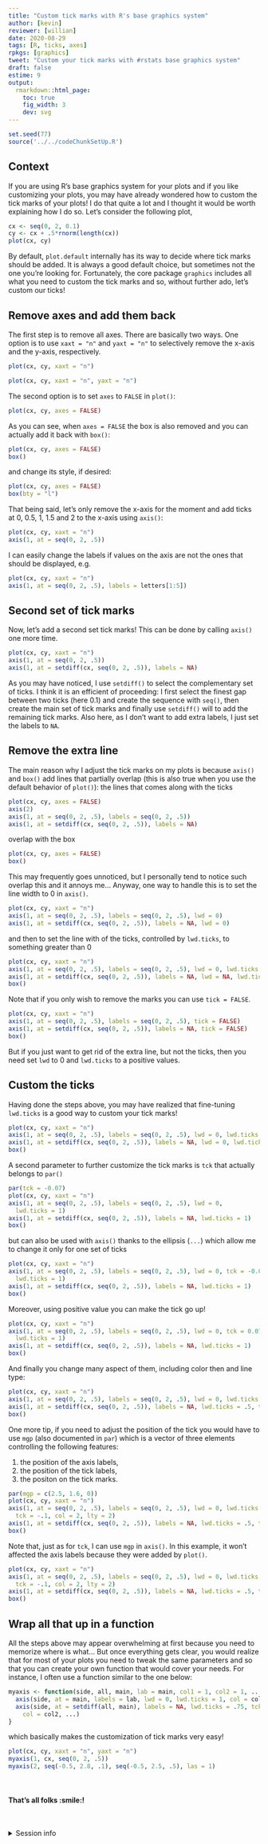 ```yaml
---
title: "Custom tick marks with R's base graphics system"
author: [kevin]
reviewer: [willian]
date: 2020-08-29
tags: [R, ticks, axes]
rpkgs: [graphics]
tweet: "Custom your tick marks with #rstats base graphics system"
draft: false
estime: 9
output:
  rmarkdown::html_page:
    toc: true
    fig_width: 3
    dev: svg
---
```




```R
set.seed(77)
source('../../codeChunkSetUp.R')
```

## Context

If you are using R's base graphics system for your plots and if you like
customizing your plots, you may have already wondered how to custom the tick
marks of your plots! I do that quite a lot and I thought it would be worth
explaining how I do so. Let's consider the following plot,

```R
cx <- seq(0, 2, 0.1)
cy <- cx + .5*rnorm(length(cx))
plot(cx, cy)
```

By default, `plot.default` internally has its way to decide where tick marks
should be added. It is always a good default choice, but sometimes not the one
you're looking for. Fortunately, the core package `graphics` includes all what
you need to custom the tick marks and so, without further ado, let's custom our
ticks!


## Remove axes and add them back

The first step is to remove all axes. There are basically two ways. One option
is to use `xaxt = "n"` and `yaxt = "n"` to selectively remove the x-axis and
the y-axis, respectively.

```R
plot(cx, cy, xaxt = "n")
```

```R
plot(cx, cy, xaxt = "n", yaxt = "n")
```

The second option is to set `axes` to `FALSE` in `plot()`:

```R
plot(cx, cy, axes = FALSE)
```

As you can see, when `axes = FALSE` the box is also removed and you can actually add it back with `box()`:

```R
plot(cx, cy, axes = FALSE)
box()
```

and change its style, if desired:


```R
plot(cx, cy, axes = FALSE)
box(bty = "l")
```


That being said, let's only remove the x-axis for the moment and add ticks at 0,
0.5, 1, 1.5 and 2 to the x-axis using `axis()`:

```R
plot(cx, cy, xaxt = "n")
axis(1, at = seq(0, 2, .5))
```

I can easily change the labels if values on the axis are not the ones that
should be displayed, e.g.

```R
plot(cx, cy, xaxt = "n")
axis(1, at = seq(0, 2, .5), labels = letters[1:5])
```



## Second set of tick marks

Now, let's add a second set tick marks! This can be done by calling `axis()` one
more time.

```R
plot(cx, cy, xaxt = "n")
axis(1, at = seq(0, 2, .5))
axis(1, at = setdiff(cx, seq(0, 2, .5)), labels = NA)
```

As you may have noticed, I use `setdiff()` to select the complementary set of
ticks. I think it is an efficient of proceeding: I first select the finest gap
between two ticks (here 0.1) and create the sequence with `seq()`, then create
the main set of tick marks and finally use `setdiff()` will to add the
remaining tick marks. Also here, as I don't want to add extra labels, I just set
the labels to `NA`.


## Remove the extra line

The main reason why I adjust the tick marks on my plots is because `axis()` and
`box()` add lines that partially overlap (this is also true when you use the
default behavior of `plot()`): the lines that comes along with the ticks

```R
plot(cx, cy, axes = FALSE)
axis(2)
axis(1, at = seq(0, 2, .5), labels = seq(0, 2, .5))
axis(1, at = setdiff(cx, seq(0, 2, .5)), labels = NA)
```

overlap with the box

```R
plot(cx, cy, axes = FALSE)
box()
```

This may frequently goes unnoticed, but I personally tend to notice such overlap
this and it annoys me... Anyway, one way to handle this is to set the line width
to 0 in `axis()`.


```R
plot(cx, cy, xaxt = "n")
axis(1, at = seq(0, 2, .5), labels = seq(0, 2, .5), lwd = 0)
axis(1, at = setdiff(cx, seq(0, 2, .5)), labels = NA, lwd = 0)
```

and then to set the line with of the ticks, controlled by `lwd.ticks`, to
something greater than 0

```R
plot(cx, cy, xaxt = "n")
axis(1, at = seq(0, 2, .5), labels = seq(0, 2, .5), lwd = 0, lwd.ticks = 1)
axis(1, at = setdiff(cx, seq(0, 2, .5)), labels = NA, lwd = NA, lwd.ticks = 1)
box()
```

Note that if you only wish to remove the marks you can use `tick = FALSE`.

```R
plot(cx, cy, xaxt = "n")
axis(1, at = seq(0, 2, .5), labels = seq(0, 2, .5), tick = FALSE)
axis(1, at = setdiff(cx, seq(0, 2, .5)), labels = NA, tick = FALSE)
box()
```

But if you just want to get rid of the extra line, but not the ticks, then you
need set `lwd` to 0 and `lwd.ticks` to a positive values.



## Custom the ticks

Having done the steps above, you may have realized that fine-tuning `lwd.ticks`
is a good way to custom your tick marks!

```R
plot(cx, cy, xaxt = "n")
axis(1, at = seq(0, 2, .5), labels = seq(0, 2, .5), lwd = 0, lwd.ticks = 1.5)
axis(1, at = setdiff(cx, seq(0, 2, .5)), labels = NA, lwd = 0, lwd.ticks = .5)
box()
```

A second parameter to further customize the tick marks is `tck` that actually
belongs to `par()`


```R
par(tck = -0.07)
plot(cx, cy, xaxt = "n")
axis(1, at = seq(0, 2, .5), labels = seq(0, 2, .5), lwd = 0,
  lwd.ticks = 1)
axis(1, at = setdiff(cx, seq(0, 2, .5)), labels = NA, lwd.ticks = 1)
box()
```

but can also be used with `axis()` thanks to the ellipsis (`...`) which allow me
to change it only for one set of ticks


```R
plot(cx, cy, xaxt = "n")
axis(1, at = seq(0, 2, .5), labels = seq(0, 2, .5), lwd = 0, tck = -0.07,
  lwd.ticks = 1)
axis(1, at = setdiff(cx, seq(0, 2, .5)), labels = NA, lwd.ticks = 1)
box()
```


Moreover, using positive value you can make the tick go up!

```R
plot(cx, cy, xaxt = "n")
axis(1, at = seq(0, 2, .5), labels = seq(0, 2, .5), lwd = 0, tck = 0.07,
  lwd.ticks = 1)
axis(1, at = setdiff(cx, seq(0, 2, .5)), labels = NA, lwd.ticks = 1)
box()
```

And finally you change many aspect of them, including color then and line type:


```R
plot(cx, cy, xaxt = "n")
axis(1, at = seq(0, 2, .5), labels = seq(0, 2, .5), lwd = 0, lwd.ticks = 1.5, tck = -.07, col = 2, lty = 2)
axis(1, at = setdiff(cx, seq(0, 2, .5)), labels = NA, lwd.ticks = .5, tck = -.03, col = 3)
box()
```

One more tip, if you need to adjust the position of the tick you would have to
use `mgp` (also documented in `par`) which is a vector of three elements
controlling the following features:

1. the position of the axis labels,
2. the position of the tick labels,
3. the positon on the tick marks.


```R
par(mgp = c(2.5, 1.6, 0))
plot(cx, cy, xaxt = "n")
axis(1, at = seq(0, 2, .5), labels = seq(0, 2, .5), lwd = 0, lwd.ticks = 1.5,
  tck = -.1, col = 2, lty = 2)
axis(1, at = setdiff(cx, seq(0, 2, .5)), labels = NA, lwd.ticks = .5, tck = -.03, col = 3)
box()
```

Note that, just as for `tck`, I can use `mgp` in `axis()`. In this example,  it
won't affected the axis labels because they were added by `plot()`.


```R
plot(cx, cy, xaxt = "n")
axis(1, at = seq(0, 2, .5), labels = seq(0, 2, .5), lwd = 0, lwd.ticks = 1.5,
  tck = -.1, col = 2, lty = 2)
axis(1, at = setdiff(cx, seq(0, 2, .5)), labels = NA, lwd.ticks = .5, tck = -.03, col = 3, mgp = c(2.5, 1.6, 0))
box()
```





## Wrap all that up in a function

All the steps above may appear overwhelming at first because you need to
memorize where is what... But once everything gets clear, you would realize that
for most of your plots you need to tweak the same parameters and so that you can
create your own function that would cover your needs. For instance, I often use
a function similar to the one below:

```R
myaxis <- function(side, all, main, lab = main, col1 = 1, col2 = 1, ...) {
  axis(side, at = main, labels = lab, lwd = 0, lwd.ticks = 1, col = col1, ...)
  axis(side, at = setdiff(all, main), labels = NA, lwd.ticks = .75, tck = -.025,
    col = col2, ...)
}
```

which basically makes the customization of tick marks very easy!

```R
plot(cx, cy, xaxt = "n", yaxt = "n")
myaxis(1, cx, seq(0, 2, .5))
myaxis(2, seq(-0.5, 2.8, .1), seq(-0.5, 2.5, .5), las = 1)
```

<br>

#### That's all folks :smile:!

<br>

<details>
<summary> Session info <i class="fa fa-cogs" aria-hidden="true"></i> </summary>
```r
sessionInfo()
```
</details>
